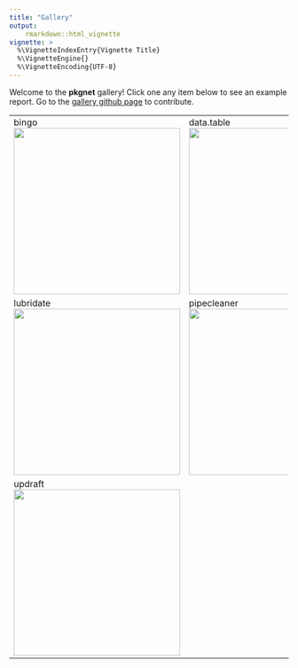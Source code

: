```yaml
---
title: "Gallery"
output: 
    rmarkdown::html_vignette
vignette: >
  %\VignetteIndexEntry{Vignette Title}
  %\VignetteEngine{}
  %\VignetteEncoding{UTF-8}
---
```


Welcome to the **pkgnet** gallery!   Click one any item below to see an example report.  Go to the [gallery github page](https://github.com/UptakeOpenSource/pkgnet-gallery) to contribute. 

<!--html_preserve-->
<table>
	<tr valign="top">
		<td width="33%">bingo<br>
			<a href="https://uptakeopensource.github.io/pkgnet-gallery/exhibits/bingo/bingo.html">
				<img width="300" src="https://uptakeopensource.github.io/pkgnet-gallery/exhibits/bingo/bingo.png">
			</a>
		</td>
		<td width="33%">data.table<br>
			<a href="https://uptakeopensource.github.io/pkgnet-gallery/exhibits/data_table/data_table.html">
				<img width="300" src="https://uptakeopensource.github.io/pkgnet-gallery/exhibits/data_table/data_table.png">
			</a>
		</td>
		<td width="33%">ggplot2<br>
			<a href="https://uptakeopensource.github.io/pkgnet-gallery/exhibits/ggplot2/ggplot2.html">
				<img width="300" src="https://uptakeopensource.github.io/pkgnet-gallery/exhibits/ggplot2/ggplot2.png">
			</a>
		</td>
	</tr>
	<tr>
		<td width="33%">lubridate<br>
			<a href="https://uptakeopensource.github.io/pkgnet-gallery/exhibits/lubridate/lubridate.html">
				<img width="300" src="https://uptakeopensource.github.io/pkgnet-gallery/exhibits/lubridate/lubridate.png">
			</a>
		</td>
		<td width="33%">pipecleaner<br>
			<a href="https://uptakeopensource.github.io/pkgnet-gallery/exhibits/pipecleaner/pipecleaner.html">
				<img width="300" src="https://uptakeopensource.github.io/pkgnet-gallery/exhibits/pipecleaner/pipecleaner.png">
			</a>
		</td>
		<td width="33%">pkgnet<br>
			<a href="https://uptakeopensource.github.io/pkgnet-gallery/exhibits/pkgnet/pkgnet.html">
				<img width="300" src="https://uptakeopensource.github.io/pkgnet-gallery/exhibits/pkgnet/pkgnet.png">
			</a>
		</td>
	</tr>
	<tr>
		<td width="33%">updraft<br>
			<a href="https://uptakeopensource.github.io/pkgnet-gallery/exhibits/updraft/updraft.html">
				<img width="300" src="https://uptakeopensource.github.io/pkgnet-gallery/exhibits/updraft/updraft.png">
			</a>
		</td>
	</tr>
</table>
<!--/html_preserve-->
